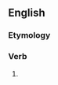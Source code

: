 ==English==

===Etymology===
{{suffix|en|clepe|eth}}

===Verb===
{{head|en|verb form}}

# {{en-archaic third-person singular of|clepe}}